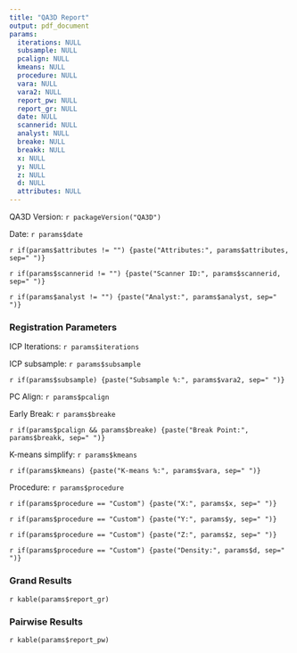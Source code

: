 ```yaml
---
title: "QA3D Report"
output: pdf_document
params:
  iterations: NULL
  subsample: NULL
  pcalign: NULL
  kmeans: NULL
  procedure: NULL
  vara: NULL
  vara2: NULL
  report_pw: NULL
  report_gr: NULL
  date: NULL
  scannerid: NULL
  analyst: NULL
  breake: NULL
  breakk: NULL
  x: NULL
  y: NULL
  z: NULL
  d: NULL
  attributes: NULL
---
```

QA3D Version: `r packageVersion("QA3D")`

Date: `r params$date`

`r if(params$attributes != "") {paste("Attributes:", params$attributes, sep=" ")}`

`r if(params$scannerid != "") {paste("Scanner ID:", params$scannerid, sep=" ")}`

`r if(params$analyst != "") {paste("Analyst:", params$analyst, sep=" ")}`

### Registration Parameters
ICP Iterations: `r params$iterations`

ICP subsample: `r params$subsample`

`r if(params$subsample) {paste("Subsample %:", params$vara2, sep=" ")}`

PC Align: `r params$pcalign`

Early Break: `r params$breake`

`r if(params$pcalign && params$breake) {paste("Break Point:", params$breakk, sep=" ")}`

K-means simplify: `r params$kmeans`

`r if(params$kmeans) {paste("K-means %:", params$vara, sep=" ")}`

Procedure: `r params$procedure`

`r if(params$procedure == "Custom") {paste("X:", params$x, sep=" ")}`

`r if(params$procedure == "Custom") {paste("Y:", params$y, sep=" ")}`

`r if(params$procedure == "Custom") {paste("Z:", params$z, sep=" ")}`

`r if(params$procedure == "Custom") {paste("Density:", params$d, sep=" ")}`

### Grand Results
`r kable(params$report_gr)`


### Pairwise Results
`r kable(params$report_pw)`